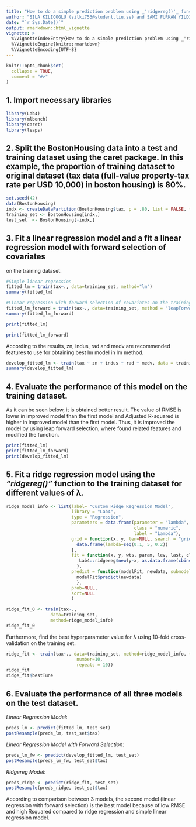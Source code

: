 ```yaml
---
title: "How to do a simple prediction problem using _'ridgereg()'_ function."
author: "SILA KILICOGLU (silki753@student.liu.se) and SAMI FURKAN YILDIRIM (samyi572@student.liu.se)"
date: "`r Sys.Date()`"
output: rmarkdown::html_vignette
vignette: >
  %\VignetteIndexEntry{How to do a simple prediction problem using _'ridgereg()'_ function.}
  %\VignetteEngine{knitr::rmarkdown}
  %\VignetteEncoding{UTF-8}
---
```


```r
knitr::opts_chunk$set(
  collapse = TRUE,
  comment = "#>"
)
```

## 1. Import necessary libraries
```r
library(Lab4)
library(mlbench)
library(caret)
library(leaps)
```
## 2. Split the BostonHousing data into a test and training dataset using the caret package. In this example, the proportion of training dataset to original dataset (tax data (full-value property-tax rate per USD 10,000) in boston housing) is 80%.

```r
set.seed(42)
data(BostonHousing)
indx <- createDataPartition(BostonHousing$tax, p = .80, list = FALSE, times = 1)  
training_set <- BostonHousing[indx,]   
test_set  <- BostonHousing[-indx,]
```

## 3. Fit a linear regression model and a fit a linear regression model with forward selection of covariates
on the training dataset.

```r
#Simple linear regression
fitted_lm = train(tax~., data=training_set, method="lm")
summary(fitted_lm)

#Linear regression with forward selection of covariates on the training dataset
fitted_lm_forward = train(tax~., data=training_set, method = "leapForward")
summary(fitted_lm_forward)
```

```r
print(fitted_lm)
```

```r
print(fitted_lm_forward)
```

According to the results, zn, indus, rad and medv are recommended features to use for obtaining best lm model in lm method.
```r
develop_fitted_lm <- train(tax ~ zn + indus + rad + medv, data = training_set, method='lm')
summary(develop_fitted_lm)
```
## 4. Evaluate the performance of this model on the training dataset.

As it can be seen below, it is obtained better result. The value of RMSE is lower in improved model than the first model and Adjusted R-squared is higher in improved model than the first model. Thus, it is improved the model by using leap forward selection, where found related features and modified the function.

```r
print(fitted_lm)
print(fitted_lm_forward)
print(develop_fitted_lm)
```
## 5. Fit a ridge regression model using the _"ridgereg()"_ function to the training dataset for different values of λ.
```r
ridge_model_info <- list(label= "Custom Ridge Regression Model",
                         library = "Lab4",
                         type = "Regression",
                         parameters = data.frame(parameter = "lambda",
                                                 class = "numeric",
                                                 label = "Lambda"),
                         grid = function(x, y, len=NULL, search = "grid"){
                           data.frame(lambda=seq(0.1, 5, 0.2))
                         },
                         fit = function(x, y, wts, param, lev, last, classProbs, ...){
                            Lab4::ridgereg$new(y~x, as.data.frame(cbind(x,y)), lambda = param$lambda)
                           },
                         predict = function(modelFit, newdata, submodels=NULL){
                           modelFit$predict(newdata)
                           },
                         prob=NULL,
                         sort=NULL
                         )
```

```r
ridge_fit_0 <- train(tax~., 
                 data=training_set, 
                 method=ridge_model_info)
ridge_fit_0
```

Furthermore, find the best hyperparameter value for λ using 10-fold cross-validation on the training set.
```r
ridge_fit <- train(tax~., data=training_set, method=ridge_model_info, tuneLength=10, preProc = c("scale","center"), trControl=trainControl(method = "repeatedcv", 
                           number=10, 
                           repeats = 10))
ridge_fit
ridge_fit$bestTune
```
## 6. Evaluate the performance of all three models on the test dataset.

_Linear Regression Model_:
```r
preds_lm <- predict(fitted_lm, test_set)
postResample(preds_lm, test_set$tax)
```
_Linear Regression Model with Forward Selection_:
```r
preds_lm_fw <- predict(develop_fitted_lm, test_set)
postResample(preds_lm_fw, test_set$tax)
```
_Ridgereg Model_:
```r
preds_ridge <- predict(ridge_fit, test_set)
postResample(preds_ridge, test_set$tax)
```
According to comparison between 3 models, the second model (linear regression with forward selection) is the best model because of low RMSE and high Rsquared compared to ridge regression and simple linear regression model.